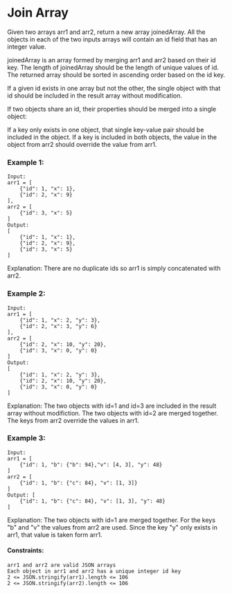 # Join Array

Given two arrays arr1 and arr2, return a new array joinedArray. All the objects in each of the two inputs arrays will contain an id field that has an integer value.

joinedArray is an array formed by merging arr1 and arr2 based on their id key. The length of joinedArray should be the length of unique values of id. The returned array should be sorted in ascending order based on the id key.

If a given id exists in one array but not the other, the single object with that id should be included in the result array without modification.

If two objects share an id, their properties should be merged into a single object:

If a key only exists in one object, that single key-value pair should be included in the object.
If a key is included in both objects, the value in the object from arr2 should override the value from arr1.

### Example 1:

```
Input:
arr1 = [
    {"id": 1, "x": 1},
    {"id": 2, "x": 9}
],
arr2 = [
    {"id": 3, "x": 5}
]
Output:
[
    {"id": 1, "x": 1},
    {"id": 2, "x": 9},
    {"id": 3, "x": 5}
]
```

Explanation: There are no duplicate ids so arr1 is simply concatenated with arr2.

### Example 2:

```
Input:
arr1 = [
    {"id": 1, "x": 2, "y": 3},
    {"id": 2, "x": 3, "y": 6}
],
arr2 = [
    {"id": 2, "x": 10, "y": 20},
    {"id": 3, "x": 0, "y": 0}
]
Output:
[
    {"id": 1, "x": 2, "y": 3},
    {"id": 2, "x": 10, "y": 20},
    {"id": 3, "x": 0, "y": 0}
]
```

Explanation: The two objects with id=1 and id=3 are included in the result array without modifiction. The two objects with id=2 are merged together. The keys from arr2 override the values in arr1.

### Example 3:

```
Input:
arr1 = [
    {"id": 1, "b": {"b": 94},"v": [4, 3], "y": 48}
]
arr2 = [
    {"id": 1, "b": {"c": 84}, "v": [1, 3]}
]
Output: [
    {"id": 1, "b": {"c": 84}, "v": [1, 3], "y": 48}
]
```

Explanation: The two objects with id=1 are merged together. For the keys "b" and "v" the values from arr2 are used. Since the key "y" only exists in arr1, that value is taken form arr1.

#### Constraints:

```
arr1 and arr2 are valid JSON arrays
Each object in arr1 and arr2 has a unique integer id key
2 <= JSON.stringify(arr1).length <= 106
2 <= JSON.stringify(arr2).length <= 106
```
